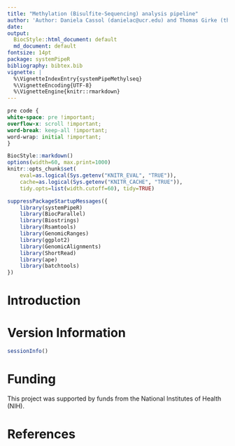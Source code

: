```yaml
---
title: "Methylation (Bisulfite-Sequencing) analysis pipeline"
author: 'Author: Daniela Cassol (danielac@ucr.edu) and Thomas Girke (thomas.girke@ucr.edu)'
date: 
output:
  BiocStyle::html_document: default
  md_document: default
fontsize: 14pt
package: systemPipeR
bibliography: bibtex.bib
vignette: |
  %\VignetteIndexEntry{systemPipeMethylseq}
  %\VignetteEncoding{UTF-8}
  %\VignetteEngine{knitr::rmarkdown}
---
```


```css
pre code {
white-space: pre !important;
overflow-x: scroll !important;
word-break: keep-all !important;
word-wrap: initial !important;
}
```

<!--
- Compile from command-line
Rscript -e "rmarkdown::render('systemPipeRNAseq.Rmd', c('BiocStyle::html_document'), clean=F); knitr::knit('systemPipeRNAseq.Rmd', tangle=TRUE)"; Rscript ../md2jekyll.R systemPipeRNAseq.knit.md 12; Rscript -e "rmarkdown::render('systemPipeRNAseq.Rmd', c('BiocStyle::pdf_document'))"
-->

```r
BiocStyle::markdown()
options(width=60, max.print=1000)
knitr::opts_chunk$set(
    eval=as.logical(Sys.getenv("KNITR_EVAL", "TRUE")),
    cache=as.logical(Sys.getenv("KNITR_CACHE", "TRUE")), 
    tidy.opts=list(width.cutoff=60), tidy=TRUE)
```

```r
suppressPackageStartupMessages({
    library(systemPipeR)
    library(BiocParallel)
    library(Biostrings)
    library(Rsamtools)
    library(GenomicRanges)
    library(ggplot2)
    library(GenomicAlignments)
    library(ShortRead)
    library(ape)
    library(batchtools)
})
```

# Introduction


# Version Information

```r
sessionInfo()
```

# Funding

This project was supported by funds from the National Institutes of Health (NIH).

# References

